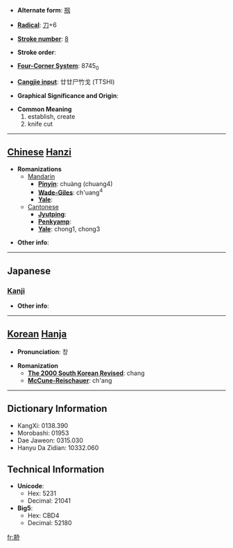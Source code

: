 * '''Alternate form''': [[剏]]

* '''[[Wiktionary:Chinese radical index| Radical]]''': [[Wiktionary:Chinese radical index 刀|刀]]+6

* '''[[Wiktionary:Chinese total strokes index|Stroke number]]''': [[Wiktionary:Chinese total strokes index 8|8]]

* '''Stroke order''': 

* '''[[Wiktionary:Chinese four corner index|Four-Corner System]]''': 8745<sub>0</sub>

* '''[[Wiktionary:Chinese Cangjie index|Cangjie input]]''': 廿廿尸竹戈 (TTSHI)

* '''Graphical Significance and Origin''': 

* '''Common Meaning'''
*#establish, create
*# knife cut


----

== [[Chinese]] [[Hanzi]] ==

* '''Romanizations'''
** [[Mandarin]]
*** '''[[Pinyin]]''': chuàng (chuang4)
*** '''[[Wade-Giles]]''': ch'uang<sup>4</sup>
*** '''[[Yale]]''': 
**[[Cantonese]]
***'''[[Jyutping]]''':
***'''[[Penkyamp]]''': 
***'''[[Yale]]''': chong1, chong3

* '''Other info''': 

----

==Japanese==
===[[Kanji]]===
{{kanji|on readings=[[そう]] (sō), [[しょう]] (shō)|kun readings=[[はじめる]] (hajimeru), [[きずつく]] (kizutsuku)}}

* '''Other info''':  

----

== [[Korean]] [[Hanja]] ==

* '''Pronunciation''': 창

* '''Romanization'''
** '''[[The 2000 South Korean Revised Romanization|The 2000 South Korean Revised]]''': chang
** '''[[McCune-Reischauer]]''': ch'ang

----

== Dictionary Information ==

* KangXi: 0138.390
* Morobashi: 01953
* Dae Jaweon: 0315.030
* Hanyu Da Zidian: 10332.060

== Technical Information ==

* '''Unicode''':
** Hex: 5231
** Decimal: 21041
* '''Big5''':
** Hex: CBD4
** Decimal: 52180

[[fr:刱]]